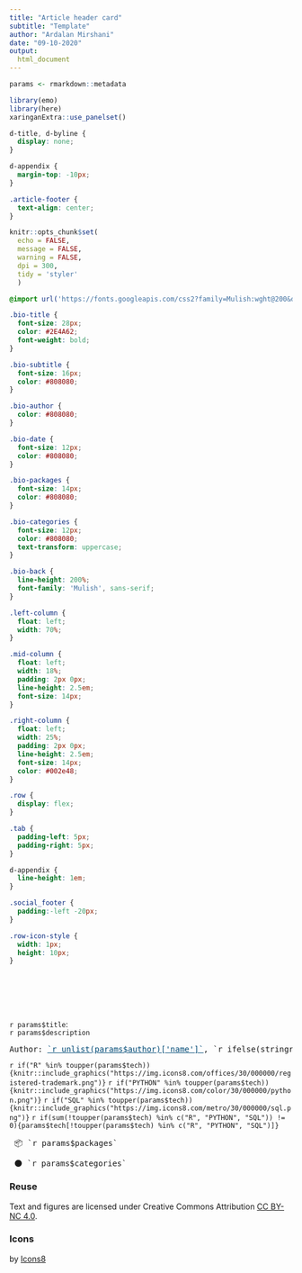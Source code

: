```yaml
---
title: "Article header card"
subtitle: "Template"
author: "Ardalan Mirshani"
date: "09-10-2020"
output: 
  html_document
---
```


```r
params <- rmarkdown::metadata
```


```r
library(emo)
library(here)
xaringanExtra::use_panelset()
```

```css
d-title, d-byline {
  display: none;
}

d-appendix {
  margin-top: -10px;
}

.article-footer {
  text-align: center;
}
```

```r
knitr::opts_chunk$set(
  echo = FALSE, 
  message = FALSE, 
  warning = FALSE, 
  dpi = 300, 
  tidy = 'styler'
  )
```

```css

@import url('https://fonts.googleapis.com/css2?family=Mulish:wght@200&display=swap');

.bio-title {
  font-size: 28px;
  color: #2E4A62;
  font-weight: bold;
}

.bio-subtitle {
  font-size: 16px;
  color: #808080;
}

.bio-author {
  color: #808080;
}

.bio-date {
  font-size: 12px;
  color: #808080;
}

.bio-packages {
  font-size: 14px;
  color: #808080;
}

.bio-categories {
  font-size: 12px;
  color: #808080;
  text-transform: uppercase;
}

.bio-back {
  line-height: 200%;
  font-family: 'Mulish', sans-serif;
}

.left-column {
  float: left;
  width: 70%;
}

.mid-column {
  float: left;
  width: 18%;
  padding: 2px 0px;
  line-height: 2.5em;
  font-size: 14px;
}

.right-column {
  float: left;
  width: 25%;
  padding: 2px 0px;
  line-height: 2.5em;
  font-size: 14px;
  color: #002e48;
}

.row {
  display: flex;
}

.tab {
  padding-left: 5px;
  padding-right: 5px;
}

d-appendix {
  line-height: 1em;
}

.social_footer {
  padding:-left -20px;
}

.row-icon-style {
  width: 1px;
  height: 10px;
}
```

<br> <br> <br> <br>

<div class="bio-back">
<div class="row">
<div class="left-column">
<span class="bio-title"> `r params$title`:</span>
<br>
<span class="bio-subtitle"> `r params$description` </span>
<br>
<pre class="bio-date">Author: <a href = `r unlist(params$author)['url']` style="color: #004a76">`r unlist(params$author)['name']`</a>, `r ifelse(stringr::str_detect(pattern = "Sys.Date()", string = params$date), format(Sys.Date(), "%b %d %Y"), params$date)`
</pre>
</div>
<span class="right-column">
`r if("R" %in% toupper(params$tech)){knitr::include_graphics("https://img.icons8.com/offices/30/000000/registered-trademark.png")}` `r if("PYTHON" %in% toupper(params$tech)){knitr::include_graphics("https://img.icons8.com/color/30/000000/python.png")}` `r if("SQL" %in% toupper(params$tech)){knitr::include_graphics("https://img.icons8.com/metro/30/000000/sql.png")}` `r if(sum(!toupper(params$tech) %in% c("R", "PYTHON", "SQL")) != 0){params$tech[!toupper(params$tech) %in% c("R", "PYTHON", "SQL")]}`
<pre> 📦 `r params$packages` </pre>
<pre> 🌑 `r params$categories` </pre>
</span>
</div>
</div>

<!-- <img src=`r if("R" %in% toupper(params$tech)){"https://img.icons8.com/officel/80/000000/registered-trademark.png"}` style="width:25px; height:25px;"/> <img src=`r if("PYTHON" %in% toupper(params$tech)){"https://img.icons8.com/color/96/000000/python.png"}` style="width:25px; height:25px;"/> <img src=`r if("JULIA" %in% toupper(params$tech)){"https://github.com/JuliaLang/julia-logo-graphics/blob/master/images/julia-logo-color.png"}` style="width:25px; height:25px;"/> <img src=`r if("SQL" %in% toupper(params$tech)){"https://img.icons8.com/metro/52/000000/sql.png"}` style="width:25px; height:25px;"/>   `r if(sum(!toupper(params$tech) %in% c("R", "PYTHON", "JULIA", "SQL")) != 0){params$tech[!toupper(params$tech) %in% c("R", "PYTHON", "JULIA", "SQL")]}` -->

<div class="appendix-bottom">
<h3 id="updates-and-corrections">Reuse</h3>
Text and figures are licensed under Creative Commons Attribution <a href="https://creativecommons.org/licenses/by-nc/4.0/">CC BY-NC 4.0</a>.
</div>
<div class="appendix-bottom">
<h3 id="updates-and-corrections">Icons</h3>
by <a target="_blank" href="https://icons8.com">Icons8</a>
</div>
